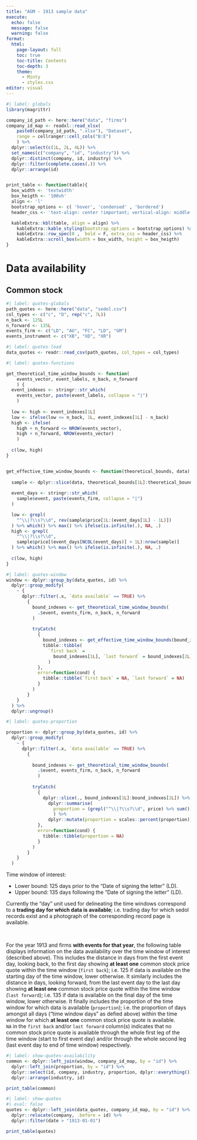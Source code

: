 ---
title: "AGM - 1913 sample data"
execute:
  echo: false
  message: false
  warning: false
format:
  html:
    page-layout: full
    toc: true
    toc-title: Contents
    toc-depth: 3
    theme: 
      - Minty
      - styles.css
editor: visual
---

```{r}
#| label: globals
library(magrittr)

company_id_path <- here::here("data", "firms")
company_id_map <- readxl::read_xlsx(
    paste0(company_id_path, ".xlsx"), "Dataset",
    range = cellranger::cell_cols("B:E")
    ) %>%
  dplyr::select(c(1L, 2L, 4L)) %>%
  set_names(c("company", "id", "industry")) %>%
  dplyr::distinct(company, id, industry) %>%
  dplyr::filter(complete.cases(.)) %>%
  dplyr::arrange(id)


print_table <- function(table){
  box_width <- 'textwidth'
  box_heigth <- '100vh'
  align <- 'l'
  bootstrap_options <- c( 'hover', 'condensed' , 'bordered')
  header_css <- 'text-align: center !important; vertical-align: middle !important;'

  kableExtra::kbl(table, align = align) %>%
    kableExtra::kable_styling(bootstrap_options = bootstrap_options) %>% 
    kableExtra::row_spec(0 ,  bold = F, extra_css = header_css) %>%
    kableExtra::scroll_box(width = box_width, height = box_heigth)
}
```

# Data availability

## Common stock

```{r}
#| label: quotes-globals
path_quotes <- here::here("data", "sedol.csv")
col_types <- c("c", "D", rep("c", 7L))
n_back <- 125L
n_forward <- 135L
events_firm <- c("LD", "AU", "FC", "LD", "GM")
events_instrument <- c("XB", "XD", "XR")
```

```{r}
#| label: quotes-load
data_quotes <- readr::read_csv(path_quotes, col_types = col_types)
```

```{r}
#| label: quotes-functions

get_theoretical_time_window_bounds <- function(
    events_vector, event_labels, n_back, n_forward
    ) {
  event_indexes <- stringr::str_which(
    events_vector, paste(event_labels, collapse = "|")
    )
  
  low <- high <- event_indexes[1L]
  low <- ifelse(low <= n_back, 1L, event_indexes[1L] - n_back)
  high <- ifelse(
    high + n_forward <= NROW(events_vector), 
    high + n_forward, NROW(events_vector)
    )
  
  c(low, high)
}


get_effective_time_window_bounds <- function(theoretical_bounds, data) {
  
  sample <- dplyr::slice(data, theoretical_bounds[1L]:theoretical_bounds[2L])
  
  event_days <- stringr::str_which(
    sample$event, paste(events_firm, collapse = "|")
  )

  low <- grepl(
    "^\\|?\\s?\\d", rev(sample$price[1L:(event_days[1L] - 1L)])
  ) %>% which() %>% max() %>% ifelse(is.infinite(.), NA, .)
  high <- grepl(
    "^\\|?\\s?\\d", 
    sample$price[(event_days[NCOL(event_days)] + 1L):nrow(sample)]
  ) %>% which() %>% max() %>% ifelse(is.infinite(.), NA, .)
  
  c(low, high)
}
```

```{r}
#| label: quotes-window
window <- dplyr::group_by(data_quotes, id) %>% 
  dplyr::group_modify(
    ~ {
      dplyr::filter(.x, `data available` == TRUE) %>% 
        {
          bound_indexes <- get_theoretical_time_window_bounds(
            .$event, events_firm, n_back, n_forward
          )
          
          tryCatch(
            {
              bound_indexes <- get_effective_time_window_bounds(bound_indexes, .)
              tibble::tibble(
                `first back` = 
                  bound_indexes[1L], `last forward` = bound_indexes[2L]
                )
            },
            error=function(cond) {
              tibble::tibble(`first back` = NA, `last forward` = NA)
            }
          )
        }
    }
  ) %>%
  dplyr::ungroup()
```

```{r}
#| label: quotes-proportion

proportion <- dplyr::group_by(data_quotes, id) %>% 
  dplyr::group_modify(
    ~ {
      dplyr::filter(.x, `data available` == TRUE) %>% 
        {
          
          bound_indexes <- get_theoretical_time_window_bounds(
            .$event, events_firm, n_back, n_forward
            )
          
          tryCatch(
            {
              dplyr::slice(., bound_indexes[1L]:bound_indexes[2L]) %>%
                dplyr::summarise(
                  proportion = (grepl("^\\|?\\s?\\d", price) %>% sum())/nrow(.)
                  ) %>%
                dplyr::mutate(proportion = scales::percent(proportion))
            },
            error=function(cond) {
              tibble::tibble(proportion = NA)
            }
          )
        }
    }
  )
```

Time window of interest:

-   Lower bound: 125 days prior to the "Date of signing the letter" (LD).\
-   Upper bound: 135 days following the "Date of signing the letter" (LD).

Currently the "day" unit used for delineating the time windows correspond to a **trading day for which data is available**; i.e. trading day for which sedol records exist and a photograph of the corresponding record page is available.

</br>

For the year 1913 and firms **with events for that year**, the following table displays information on the data availability over the time window of interest (described above). This includes the distance in days from the first event day, looking back, to the first day showing **at least one** common stock price quote within the time window (`first back`); i.e. 125 if data is available on the starting day of the time window, lower otherwise. It similarly includes the distance in days, looking forward, from the last event day to the last day showing **at least one** common stock price quote within the time window (`last forward`); i.e. 135 if data is available on the final day of the time window, lower otherwise. It finally includes the proportion of the time window for which data is available (`proportion`); i.e. the proportion of days amongst all days ("time window days" as defied above) within the time window for which **at least one** common stock price quote is available.\
`NA` in the `first back` and/or `last forward` column(s) indicates that no common stock price quote is available through the whole first leg of the time window (start to first event day) and/or through the whole second leg (last event day to end of time window) respectively.

```{r}
#| label: show-quotes-availability
common <- dplyr::left_join(window, company_id_map, by = "id") %>% 
  dplyr::left_join(proportion, by = "id") %>%
  dplyr::select(id, company, industry, proportion, dplyr::everything()) %>%
  dplyr::arrange(industry, id)

print_table(common)
```

```{r}
#| label: show-quotes
#| eval: false
quotes <- dplyr::left_join(data_quotes, company_id_map, by = "id") %>% 
  dplyr::relocate(company, .before = id) %>%
  dplyr::filter(date > "1913-01-01")

print_table(quotes)
```
